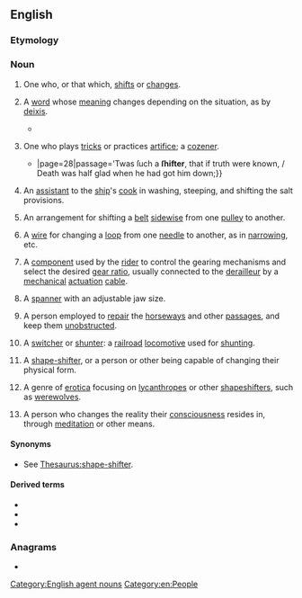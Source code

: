 ==English==

===Etymology===
{{suffix|en|shift|er}}

===Noun===
{{en-noun}}

# One who, or that which, [[shifts]] or [[changes]].
# {{lb|en|linguistics}} A [[word]] whose [[meaning]] changes depending on the situation, as by [[deixis]].
#* {{quote-book|en|last= Klein |first= Richard |chapter= Introduction |title= Cigarettes are sublime |edition= Paperback |location= Durham |publisher= Duke University Press |year= 1995 |year_published= 1993 |isbn= 0-8223-1641-2 |oclc= 613939086 |page= 9 |pageurl= https://books.google.com/books?id=E0i4xgH4vOgC&pg=PA9&lpg=PA9&dq=shifter |passage= ''The cigarette is analogous to what linguists call a '''shifter''', like the word ''I'' ; this device for expressing the irreducible particularity of my innermost self is universally available to every speaker and is thus the least particular thing in the world. The smoker manipulates the cigarette, like the word ''I'', to tell stories to him/herself about him/herself — or to an other''.}}
# {{lb|en|dated}} One who plays [[tricks]] or practices [[artifice]]; a [[cozener]].
#* {{RQ:Milton Poems|poem=On the Univerſity Carrier {{...|who ſickn'd in the time of his vacancy, being forbid to go to London, by reaſon of the Plague.}}|page=28|passage='Twas ſuch a '''ſhifter''', that if truth were known, / Death was half glad when he had got him down;}}
# {{lb|en|nautical}} An [[assistant]] to the [[ship]]'s [[cook]] in washing, steeping, and shifting the salt provisions.
# {{lb|en|engineering}} An arrangement for shifting a [[belt]] [[sidewise]] from one [[pulley]] to another.
# {{lb|en|engineering|textiles}} A [[wire]] for changing a [[loop]] from one [[needle]] to another, as in [[narrow]]ing, etc.
# {{lb|en|cycling}} A [[component]] used by the [[rider]] to control the gearing mechanisms and select the desired [[gear ratio]], usually connected to the [[derailleur]] by a [[mechanical]] [[actuation]] [[cable]].
# A [[spanner]] with an adjustable jaw size.
# {{lb|en|mining|historical}} A person employed to [[repair]] the [[horseway]]s and other [[passage]]s, and keep them [[unobstructed]].
# {{lb|en|US|Pennsylvania}} A [[switcher]] or [[shunter]]: a [[railroad]] [[locomotive]] used for [[shunt]]ing.
# {{lb|en|mythology|science fiction|fantasy}} A [[shape-shifter]], or a person or other being capable of changing their physical form.
# {{lb|en|erotica}} A genre of [[erotica]] focusing on [[lycanthrope]]s or other [[shapeshifter]]s, such as [[werewolves]].
# A person who changes the reality their [[consciousness]] resides in, through [[meditation]] or other means.

====Synonyms====
* {{sense|shapeshifter}} See [[Thesaurus:shape-shifter]].

====Derived terms====
* {{l|en|shifter cart}}
* {{l|en|phase shifter}}
* {{l|en|video shifter}}

{{Webster 1913}}

===Anagrams===
* {{anagrams|en|a=efhirst|reshift}}

[[Category:English agent nouns]]
[[Category:en:People]]